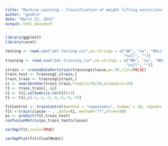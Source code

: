 ```yaml
---
title: "Machine Learning - Classification of weight lifting excercises"
author: "gunbra"
date: "March 21, 2015"
output: html_document
---
```


```r
library(ggplot2)
library(caret)
```


```r

testing <- read.csv("pml-testing.csv",na.strings = c("NA", "na", "NULL",
                                                     "null", ""))
training <- read.csv("pml-training.csv",na.strings = c("NA", "na", "NULL",
                                                      "null", ""))
itrain <- createDataPartition(training$classe,p=.99,list=FALSE)
train_test <- training[-itrain,]
train_train <- training[itrain,]
ii <- nearZeroVar(train_train,freqCut=70/30,uniqueCut=20)
t1 <- train_train[,-ii]
t1 <- t1[,colSums(is.na(t1))<1]
t1 <- t1[,c(-1,-2,-3,-4,-5,-6,-7)]
```

```r

fitControl <- trainControl(method = "repeatedcv", number = 10, repeats = 20)
fit <-train(classe ~ . ,data=t1, method="rf",ntree=50)
ps <- predict(fit,train_test)
confusionMatrix(ps,train_test$classe)
```

```r
varImp(fit,scale=TRUE)
```

```r
varImpPlot(fit$finalModel)
```
